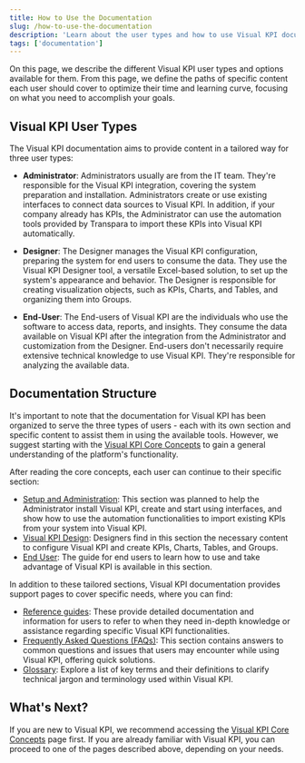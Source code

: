 ```yaml
---
title: How to Use the Documentation
slug: /how-to-use-the-documentation
description: 'Learn about the user types and how to use Visual KPI documentation.'
tags: ['documentation']
---
```


On this page, we describe the different Visual KPI user types and options available for them. From this page, we define the paths of specific content each user should cover to optimize their time and learning curve, focusing on what you need to accomplish your goals.

## Visual KPI User Types

The Visual KPI documentation aims to provide content in a tailored way for three user types:

- **Administrator**: Administrators usually are from the IT team. They're responsible for the Visual KPI integration, covering the system preparation and installation. Administrators create or use existing interfaces to connect data sources to Visual KPI. In addition, if your company already has KPIs, the Administrator can use the automation tools provided by Transpara to import these KPIs into Visual KPI automatically.

- **Designer**: The Designer manages the Visual KPI configuration, preparing the system for end users to consume the data. They use the Visual KPI Designer tool, a versatile Excel-based solution, to set up the system's appearance and behavior. The Designer is responsible for creating visualization objects, such as KPIs, Charts, and Tables, and organizing them into Groups.

- **End-User**: The End-users of Visual KPI are the individuals who use the software to access data, reports, and insights. They consume the data available on Visual KPI after the integration from the Administrator and customization from the Designer. End-users don't necessarily require extensive technical knowledge to use Visual KPI. They're responsible for analyzing the available data.

## Documentation Structure

It's important to note that the documentation for Visual KPI has been organized to serve the three types of users - each with its own section and specific content to assist them in using the available tools. However, we suggest starting with the [Visual KPI Core Concepts](/core-concepts) to gain a general understanding of the platform's functionality.

After reading the core concepts, each user can continue to their specific section:

- [Setup and Administration](/setup-and-administration): This section was planned to help the Administrator install Visual KPI, create and start using interfaces, and show how to use the automation functionalities to import existing KPIs from your system into Visual KPI.
- [Visual KPI Design](/visual-kpi-designer/overview): Designers find in this section the necessary content to configure Visual KPI and create KPIs, Charts, Tables, and Groups.
- [End User](/end-user/overview): The guide for end users to learn how to use and take advantage of Visual KPI is available in this section.

In addition to these tailored sections, Visual KPI documentation provides support pages to cover specific needs, where you can find:

- [Reference guides](/references): These provide detailed documentation and information for users to refer to when they need in-depth knowledge or assistance regarding specific Visual KPI functionalities.
- [Frequently Asked Questions (FAQs)](/faqs): This section contains answers to common questions and issues that users may encounter while using Visual KPI, offering quick solutions.
- [Glossary](/glossary): Explore a list of key terms and their definitions to clarify technical jargon and terminology used within Visual KPI.

## What's Next?

If you are new to Visual KPI, we recommend accessing the [Visual KPI Core Concepts](/core-concepts) page first. If you are already familiar with Visual KPI, you can proceed to one of the pages described above, depending on your needs.
